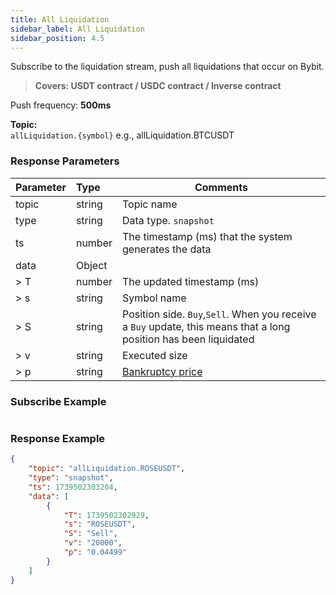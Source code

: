 ```yaml
---
title: All Liquidation
sidebar_label: All Liquidation
sidebar_position: 4.5
---
```

Subscribe to the liquidation stream, push all liquidations that occur on Bybit.
> **Covers: USDT contract / USDC contract / Inverse contract**

Push frequency: **500ms**

**Topic:**<br/>
`allLiquidation.{symbol}` e.g., allLiquidation.BTCUSDT

### Response Parameters
| Parameter | Type | Comments|
|:----- |:-----|----- |
|topic |string |Topic name |
|type |string |Data type. `snapshot` |
|ts |number |The timestamp (ms) that the system generates the data |
|data |Object | |
|> T |number |The updated timestamp (ms) |
|> s |string |Symbol name |
|> S |string |Position side. `Buy`,`Sell`. When you receive a `Buy` update, this means that a long position has been liquidated |
|> v |string |Executed size  |
|> p |string |<a href="https://www.bybit.com/en-US/help-center/s/article/Bankruptcy-Price-USDT-Contract">Bankruptcy price</a> |

### Subscribe Example

```python

```

### Response Example

```json
{
    "topic": "allLiquidation.ROSEUSDT",
    "type": "snapshot",
    "ts": 1739502303204,
    "data": [
        {
            "T": 1739502302929,
            "s": "ROSEUSDT",
            "S": "Sell",
            "v": "20000",
            "p": "0.04499"
        }
    ]
}
```
